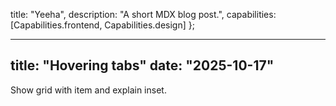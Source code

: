 
  title: "Yeeha",
  description: "A short MDX blog post.",
  capabilities: [Capabilities.frontend, Capabilities.design]
};


---
title: "Hovering tabs"
date: "2025-10-17"
---

Show grid with item and explain inset.